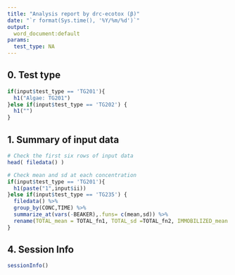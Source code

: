---
title: "Analysis report by drc-ecotox (β)"
date: "`r format(Sys.time(), '%Y/%m/%d')`"
output:
  word_document:default
params:
  test_type: NA
---

## 0. Test type
```{r ,echo=FALSE, include=FALSE}
if(input$test_type == 'TG201'){
  h1("Algae: TG201")
}else if(input$test_type == 'TG202') {
  h1("")
}
```
  

## 1. Summary of input data
```{r data, collapse=TRUE}
# Check the first six rows of input data
head( filedata() )

# Check mean and sd at each concentration
if(input$test_type == 'TG201'){
  h1(paste("1",input$ii))
}else if(input$test_type == 'TG235') {
  filedata() %>%
  group_by(CONC,TIME) %>% 
  summarize_at(vars(-BEAKER),.funs= c(mean,sd)) %>%
  rename(TOTAL_mean = TOTAL_fn1, TOTAL_sd =TOTAL_fn2, IMMOBILIZED_mean = IMMOBILIZED_fn1, IMMOBILIZED_sd = IMMOBILIZED_fn2)
}


```

## 4. Session Info
```{r sessionInfo}
sessionInfo()
```
